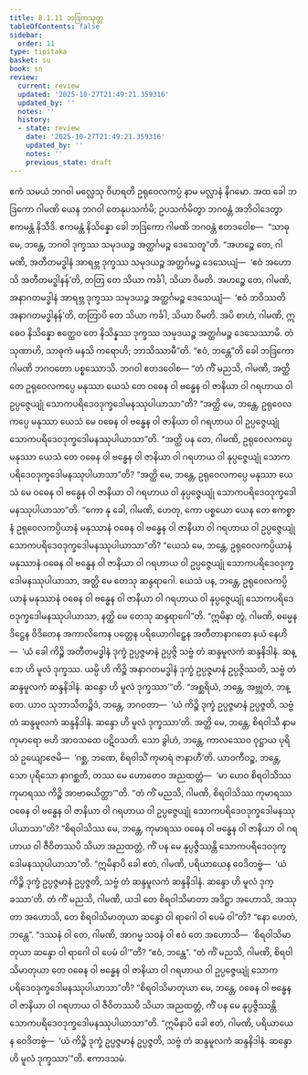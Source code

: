 ```yaml
---
title: 8.1.11 ဘဒြကသုတ္တ
tableOfContents: false
sidebar:
  order: 11
type: tipitaka
basket: su
book: sn
review:
  current: review
  updated: '2025-10-27T21:49:21.359316'
  updated_by: ''
  notes: ''
  history:
  - state: review
    date: '2025-10-27T21:49:21.359316'
    updated_by: ''
    notes: ''
    previous_state: draft
---
```



<ReviewStatus review={frontmatter.review} showDetails={true} />

<HypothesisAnnotation frontmatter={frontmatter} />

<DynamicBreadcrumb />

<Division number="363" book="sn" e="ch" v="18" p="332">

<Paragraph number="1603" book="sn">
ဧကံ သမယံ ဘဂဝါ မလ္လေသု ဝိဟရတိ ဥရုဝေလကပ္ပံ နာမ မလ္လာနံ နိဂမော. အထ ခေါ ဘဒြကော ဂါမဏိ ယေန ဘဂဝါ တေနုပသင်္ကမိ; ဥပသင်္ကမိတွာ ဘဂဝန္တံ အဘိဝါဒေတွာ ဧကမန္တံ နိသီဒိ. ဧကမန္တံ နိသိန္နော ခေါ ဘဒြကော ဂါမဏိ ဘဂဝန္တံ ဧတဒဝေါစ—  “သာဓု မေ, ဘန္တေ, ဘဂဝါ ဒုက္ခဿ သမုဒယဉ္စ အတ္ထင်္ဂမဉ္စ ဒေသေတူ”တိ. “အဟဉ္စေ တေ, ဂါမဏိ, အတီတမဒ္ဓါနံ အာရဗ္ဘ ဒုက္ခဿ သမုဒယဉ္စ အတ္ထင်္ဂမဉ္စ ဒေသေယျံ—  ‘ဧဝံ အဟောသိ အတီတမဒ္ဓါနန်’တိ, တတြ တေ သိယာ ကင်္ခါ, သိယာ ဝိမတိ. အဟဉ္စေ တေ, ဂါမဏိ, အနာဂတမဒ္ဓါနံ အာရဗ္ဘ ဒုက္ခဿ သမုဒယဉ္စ အတ္ထင်္ဂမဉ္စ ဒေသေယျံ—  ‘ဧဝံ ဘဝိဿတိ အနာဂတမဒ္ဓါနန်’တိ, တတြာပိ တေ သိယာ ကင်္ခါ, သိယာ ဝိမတိ. အပိ စာဟံ, ဂါမဏိ, ဣဓေဝ နိသိန္နော ဧတ္ထေဝ တေ နိသိန္နဿ ဒုက္ခဿ သမုဒယဉ္စ အတ္ထင်္ဂမဉ္စ ဒေသေဿာမိ. တံ သုဏာဟိ, သာဓုကံ မနသိ ကရောဟိ; ဘာသိဿာမီ”တိ. “ဧဝံ, ဘန္တေ”တိ ခေါ ဘဒြကော ဂါမဏိ ဘဂဝတော ပစ္စဿောသိ. ဘဂဝါ ဧတဒဝေါစ—
</Paragraph>

<Paragraph number="1604" book="sn">
“တံ ကိံ မညသိ, ဂါမဏိ, အတ္ထိ တေ ဥရုဝေလကပ္ပေ မနုဿာ ယေသံ တေ ဝဓေန ဝါ ဗန္ဓေန ဝါ ဇာနိယာ ဝါ ဂရဟာယ ဝါ ဥပ္ပဇ္ဇေယျုံ သောကပရိဒေဝဒုက္ခဒေါမနဿုပါယာသာ”တိ? “အတ္ထိ မေ, ဘန္တေ, ဥရုဝေလကပ္ပေ မနုဿာ ယေသံ မေ ဝဓေန ဝါ ဗန္ဓေန ဝါ ဇာနိယာ ဝါ ဂရဟာယ ဝါ ဥပ္ပဇ္ဇေယျုံ သောကပရိဒေဝဒုက္ခဒေါမနဿုပါယာသာ”တိ. “အတ္ထိ ပန တေ, ဂါမဏိ, ဥရုဝေလကပ္ပေ မနုဿာ ယေသံ တေ ဝဓေန ဝါ ဗန္ဓေန ဝါ ဇာနိယာ ဝါ ဂရဟာယ ဝါ နုပ္ပဇ္ဇေယျုံ သောကပရိဒေဝဒုက္ခဒေါမနဿုပါယာသာ”တိ? “အတ္ထိ မေ, ဘန္တေ, ဥရုဝေလကပ္ပေ မနုဿာ ယေသံ မေ ဝဓေန ဝါ ဗန္ဓေန ဝါ ဇာနိယာ ဝါ ဂရဟာယ ဝါ နုပ္ပဇ္ဇေယျုံ သောကပရိဒေဝဒုက္ခဒေါမနဿုပါယာသာ”တိ. “ကော နု ခေါ, ဂါမဏိ, ဟေတု, ကော ပစ္စယော ယေန တေ ဧကစ္စာနံ ဥရုဝေလကပ္ပိယာနံ မနုဿာနံ ဝဓေန ဝါ ဗန္ဓေန ဝါ ဇာနိယာ ဝါ ဂရဟာယ ဝါ ဥပ္ပဇ္ဇေယျုံ သောကပရိဒေဝဒုက္ခဒေါမနဿုပါယာသာ”တိ? “ယေသံ မေ, ဘန္တေ, ဥရုဝေလကပ္ပိယာနံ မနုဿာနံ ဝဓေန ဝါ ဗန္ဓေန ဝါ ဇာနိယာ ဝါ ဂရဟာယ ဝါ ဥပ္ပဇ္ဇေယျုံ သောကပရိဒေဝဒုက္ခဒေါမနဿုပါယာသာ, အတ္ထိ မေ တေသု ဆန္ဒရာဂေါ. ယေသံ ပန, ဘန္တေ, ဥရုဝေလကပ္ပိယာနံ မနုဿာနံ ဝဓေန ဝါ ဗန္ဓေန ဝါ ဇာနိယာ ဝါ ဂရဟာယ ဝါ နုပ္ပဇ္ဇေယျုံ သောကပရိဒေဝဒုက္ခဒေါမနဿုပါယာသာ, နတ္ထိ မေ တေသု ဆန္ဒရာဂေါ”တိ. “ဣမိနာ တွံ, ဂါမဏိ, ဓမ္မေန ဒိဋ္ဌေန ဝိဒိတေန အကာလိကေန ပတ္တေန ပရိယောဂါဠှေန အတီတာနာဂတေ နယံ နေဟိ—  ‘ယံ ခေါ ကိဉ္စိ အတီတမဒ္ဓါနံ ဒုက္ခံ ဥပ္ပဇ္ဇမာနံ ဥပ္ပဇ္ဇိ သဗ္ဗံ တံ ဆန္ဒမူလကံ ဆန္ဒနိဒါနံ. ဆန္ဒော ဟိ မူလံ ဒုက္ခဿ. ယမ္ပိ ဟိ ကိဉ္စိ အနာဂတမဒ္ဓါနံ ဒုက္ခံ ဥပ္ပဇ္ဇမာနံ ဥပ္ပဇ္ဇိဿတိ, သဗ္ဗံ တံ ဆန္ဒမူလကံ ဆန္ဒနိဒါနံ. ဆန္ဒော ဟိ မူလံ ဒုက္ခဿာ’”တိ. “အစ္ဆရိယံ, ဘန္တေ, အဗ္ဘုတံ, ဘန္တေ. ယာဝ သုဘာသိတဉ္စိဒံ, ဘန္တေ, ဘဂဝတာ—  ‘ယံ ကိဉ္စိ ဒုက္ခံ ဥပ္ပဇ္ဇမာနံ ဥပ္ပဇ္ဇတိ, သဗ္ဗံ တံ ဆန္ဒမူလကံ ဆန္ဒနိဒါနံ. ဆန္ဒော ဟိ မူလံ ဒုက္ခဿာ’တိ. အတ္ထိ မေ, ဘန္တေ, စိရဝါသီ နာမ ကုမာရော ဗဟိ အာဝသထေ ပဋိဝသတိ. သော ခွါဟံ, ဘန္တေ, ကာလဿေဝ ဝုဋ္ဌာယ ပုရိသံ ဥယျောဇေမိ—  ‘ဂစ္ဆ, ဘဏေ, စိရဝါသိံ ကုမာရံ ဇာနာဟီ’တိ. ယာဝကီဝဉ္စ, ဘန္တေ, သော ပုရိသော နာဂစ္ဆတိ, တဿ မေ ဟောတေဝ အညထတ္တံ—  ‘မာ ဟေဝ စိရဝါသိဿ ကုမာရဿ ကိဉ္စိ အာဗာဓယိတ္ထာ’”တိ.
</Paragraph>

<Paragraph number="1605" book="sn">
“တံ ကိံ မညသိ, ဂါမဏိ, စိရဝါသိဿ ကုမာရဿ ဝဓေန ဝါ ဗန္ဓေန ဝါ ဇာနိယာ ဝါ ဂရဟာယ ဝါ ဥပ္ပဇ္ဇေယျုံ သောကပရိဒေဝဒုက္ခဒေါမနဿုပါယာသာ”တိ? “စိရဝါသိဿ မေ, ဘန္တေ, ကုမာရဿ ဝဓေန ဝါ ဗန္ဓေန ဝါ ဇာနိယာ ဝါ ဂရဟာယ ဝါ ဇီဝိတဿပိ သိယာ အညထတ္တံ, ကိံ ပန မေ နုပ္ပဇ္ဇိဿန္တိ သောကပရိဒေဝဒုက္ခဒေါမနဿုပါယာသာ”တိ. “ဣမိနာပိ ခေါ ဧတံ, ဂါမဏိ, ပရိယာယေန ဝေဒိတဗ္ဗံ—  ‘ယံ ကိဉ္စိ ဒုက္ခံ ဥပ္ပဇ္ဇမာနံ ဥပ္ပဇ္ဇတိ, သဗ္ဗံ တံ ဆန္ဒမူလကံ ဆန္ဒနိဒါနံ. ဆန္ဒော ဟိ မူလံ ဒုက္ခဿာ’တိ.
</Paragraph>

<Paragraph number="1606" book="sn">
တံ ကိံ မညသိ, ဂါမဏိ, ယဒါ တေ စိရဝါသိမာတာ အဒိဋ္ဌာ အဟောသိ, အဿုတာ အဟောသိ, တေ စိရဝါသိမာတုယာ ဆန္ဒော ဝါ ရာဂေါ ဝါ ပေမံ ဝါ”တိ? “နော ဟေတံ, ဘန္တေ”. “ဒဿနံ ဝါ တေ, ဂါမဏိ, အာဂမ္မ သဝနံ ဝါ ဧဝံ တေ အဟောသိ—  ‘စိရဝါသိမာတုယာ ဆန္ဒော ဝါ ရာဂေါ ဝါ ပေမံ ဝါ’”တိ? “ဧဝံ, ဘန္တေ”.
</Paragraph>

<Paragraph number="1607" book="sn">
“တံ ကိံ မညသိ, ဂါမဏိ, စိရဝါသိမာတုယာ တေ ဝဓေန ဝါ ဗန္ဓေန ဝါ ဇာနိယာ ဝါ ဂရဟာယ ဝါ ဥပ္ပဇ္ဇေယျုံ သောကပရိဒေဝဒုက္ခဒေါမနဿုပါယာသာ”တိ? “စိရဝါသိမာတုယာ မေ, ဘန္တေ, ဝဓေန ဝါ ဗန္ဓေန ဝါ ဇာနိယာ ဝါ ဂရဟာယ ဝါ ဇီဝိတဿပိ သိယာ အညထတ္တံ, ကိံ ပန မေ နုပ္ပဇ္ဇိဿန္တိ သောကပရိဒေဝဒုက္ခဒေါမနဿုပါယာသာ”တိ. “ဣမိနာပိ ခေါ ဧတံ, ဂါမဏိ, ပရိယာယေန ဝေဒိတဗ္ဗံ—  ‘ယံ ကိဉ္စိ ဒုက္ခံ ဥပ္ပဇ္ဇမာနံ ဥပ္ပဇ္ဇတိ, သဗ္ဗံ တံ ဆန္ဒမူလကံ ဆန္ဒနိဒါနံ. ဆန္ဒော ဟိ မူလံ ဒုက္ခဿာ’”တိ.

</Paragraph>
</Division>

<Paragraph number="1608" type="center" book="sn">
ဧကာဒသမံ.
</Paragraph>